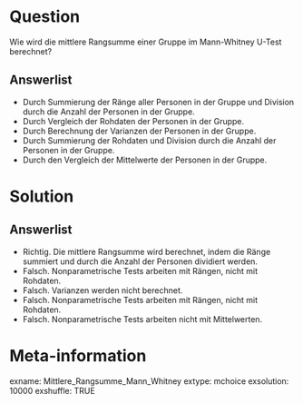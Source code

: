 Question
========
Wie wird die mittlere Rangsumme einer Gruppe im Mann-Whitney U-Test berechnet?

Answerlist
----------
* Durch Summierung der Ränge aller Personen in der Gruppe und Division durch die Anzahl der Personen in der Gruppe.
* Durch Vergleich der Rohdaten der Personen in der Gruppe.
* Durch Berechnung der Varianzen der Personen in der Gruppe.
* Durch Summierung der Rohdaten und Division durch die Anzahl der Personen in der Gruppe.
* Durch den Vergleich der Mittelwerte der Personen in der Gruppe.

Solution
========
Answerlist
----------
* Richtig. Die mittlere Rangsumme wird berechnet, indem die Ränge summiert und durch die Anzahl der Personen dividiert werden.
* Falsch. Nonparametrische Tests arbeiten mit Rängen, nicht mit Rohdaten.
* Falsch. Varianzen werden nicht berechnet.
* Falsch. Nonparametrische Tests arbeiten mit Rängen, nicht mit Rohdaten.
* Falsch. Nonparametrische Tests arbeiten nicht mit Mittelwerten.

Meta-information
================
exname: Mittlere_Rangsumme_Mann_Whitney
extype: mchoice 
exsolution: 10000
exshuffle: TRUE

